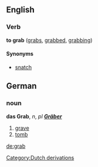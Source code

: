 ==English==
===Verb===
'''to grab''' ([[grabs]], [[grabbed]], [[grabbing]])

====Synonyms====
*[[snatch]]

==German==
===noun===
'''das Grab''', ''n'', ''pl '''[[Gräber]]'''''

# [[grave]]
# [[tomb]]

[[Category:Dutch derivations]]

[[de:grab]]